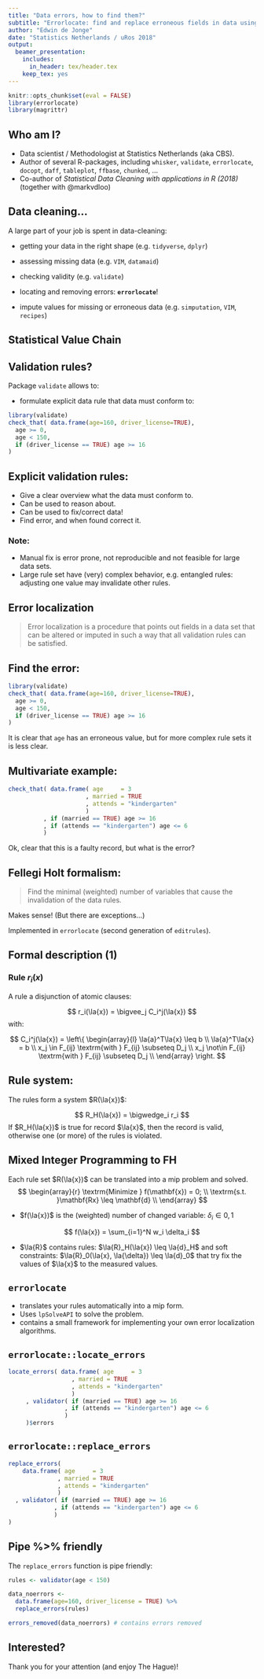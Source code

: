 ```yaml
---
title: "Data errors, how to find them?"
subtitle: "Errorlocate: find and replace erroneous fields in data using validation rules" 
author: "Edwin de Jonge"
date: "Statistics Netherlands / uRos 2018"
output:
  beamer_presentation:
    includes:
      in_header: tex/header.tex
    keep_tex: yes
---
```


```r
knitr::opts_chunk$set(eval = FALSE)
library(errorlocate)
library(magrittr)
```

## Who am I?

- Data scientist / Methodologist at Statistics Netherlands (aka CBS).
- Author of several R-packages, including `whisker`, `validate`, `errorlocate`, `docopt`, `daff`, `tableplot`,  `ffbase`, `chunked`, ...
- Co-author of _Statistical Data Cleaning with applications in R (2018)_ (together with @markvdloo)

## Data cleaning...

A large part of your job is spent in data-cleaning:

- getting your data in the right shape (e.g. `tidyverse`, `dplyr`)

- assessing missing data (e.g. `VIM`, `datamaid`)

- checking validity (e.g. `validate`)

- locating and removing errors: **`errorlocate`**!

- impute values for missing or erroneous data (e.g. `simputation`, `VIM`, `recipes`)

## Statistical Value Chain

\begin{center}
 \includegraphics[width=\textwidth]{img/valuechain.pdf}
\end{center}

## {.plain}

\begin{center}
  \includegraphics[height=1\paperheight]{img/keep-calm-and-validate}
\end{center}


## Validation rules?

Package `validate` allows to:

- formulate explicit data rule that data must conform to:

```r
library(validate)
check_that( data.frame(age=160, driver_license=TRUE), 
  age >= 0, 
  age < 150,
  if (driver_license == TRUE) age >= 16
)
```

## Explicit validation rules:

- Give a clear overview what the data must conform to.
- Can be used to reason about.
- Can be used to fix/correct data!
- Find error, and when found correct it.

### Note:

- Manual fix is error prone, not reproducible and not feasible for large data sets.
- Large rule set have (very) complex behavior, e.g. entangled rules: adjusting one value may 
invalidate other rules.

## Error localization

> Error localization is a procedure that points out fields in a data set 
that can be altered or imputed in such a way that all validation rules
can be satisfied.

## Find the error:

```r
library(validate)
check_that( data.frame(age=160, driver_license=TRUE), 
  age >= 0, 
  age < 150,
  if (driver_license == TRUE) age >= 16
)
```

It is clear that `age` has an erroneous value, but for more complex rule sets
it is less clear.

## Multivariate example:

```r
check_that( data.frame( age     = 3
                      , married = TRUE
                      , attends = "kindergarten"
                      )
          , if (married == TRUE) age >= 16
          , if (attends == "kindergarten") age <= 6
          )
```
Ok, clear that this is a faulty record, but what is the error? 

## Fellegi Holt formalism:

> Find the minimal (weighted) number of variables that cause the invalidation of the data rules.

Makes sense! (But there are exceptions...)

Implemented in `errorlocate` (second generation of `editrules`).

## Formal description (1)

### Rule $r_i(x)$

A rule a disjunction of atomic clauses:

$$
r_i(\la{x}) = \bigvee_j C_i^j(\la{x})
$$
with: 

$$
C_i^j(\la{x}) = \left\{
  \begin{array}{l}
 \la{a}^T\la{x} \leq b \\
  \la{a}^T\la{x} = b \\
  x_j \in F_{ij}  \textrm{with } F_{ij} \subseteq D_j \\
  x_j \not\in F_{ij} \textrm{with } F_{ij} \subseteq D_j \\
  \end{array}
\right.
$$

## Rule system:

The rules form a system $R(\la{x})$:

$$
R_H(\la{x}) = \bigwedge_i r_i
$$
If $R_H(\la{x})$ is true for record $\la{x}$, then the record is valid, otherwise one (or more) of the rules is violated.

## Mixed Integer Programming to FH

Each rule set $R(\la{x})$ can be translated into a mip problem and solved.
$$
\begin{array}{r}
  \textrm{Minimize } f(\mathbf{x}) = 0; \\
  \textrm{s.t. }\mathbf{Rx} \leq \mathbf{d} \\
\end{array}
$$

- $f(\la{x})$ is the (weighted) number of changed variable: $\delta_i \in {0,1}$

$$
f(\la{x}) = \sum_{i=1}^N w_i \delta_i
$$

- $\la{R}$ contains rules: $\la{R}_H(\la{x}) \leq \la{d}_H$  and soft constraints: $\la{R}_0(\la{x}, \la{\delta}) \leq \la{d}_0$ that
try fix the values of $\la{x}$ to the measured values.

## `errorlocate`

- translates your rules automatically into a mip form.
- Uses `lpSolveAPI` to solve the problem.
- contains a small framework for implementing your own error localization algorithms.

## `errorlocate::locate_errors`

```r
locate_errors( data.frame( age     = 3
                  , married = TRUE
                  , attends = "kindergarten"
                  )
     , validator( if (married == TRUE) age >= 16
                , if (attends == "kindergarten") age <= 6
                )
     )$errors
```

## `errorlocate::replace_errors`

```r
replace_errors( 
    data.frame( age     = 3
              , married = TRUE
              , attends = "kindergarten"
              )
  , validator( if (married == TRUE) age >= 16
             , if (attends == "kindergarten") age <= 6
             )
)
```


## Pipe %>%  friendly

The `replace_errors` function is pipe friendly:

```r
rules <- validator(age < 150)

data_noerrors <- 
  data.frame(age=160, driver_license = TRUE) %>% 
  replace_errors(rules)

errors_removed(data_noerrors) # contains errors removed
```

## Interested?

\begincols
  \begincol{0.48\textwidth}
  \includegraphics[width=0.9\textwidth]{img/SDCR.jpg} 
  \endcol
  
  \begincol{0.48\textwidth}
  \begin{block}{SDCR}
M. van der Loo and E. de Jonge (2018)
\emph{Statistical Data Cleaning with applications in R}
Wiley, Inc.
\end{block}
\begin{block}{errorlocate}
\begin{itemize}
\item Available on \href{https://CRAN.R-project.org/package=errorlocate}{\underline{CRAN}}
\end{itemize}
\end{block}
\begin{block}{More theory?}
$\leftarrow$ See book 
\end{block}
\endcol
\endcols

Thank you for your attention (and enjoy The Hague)!
